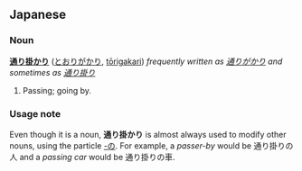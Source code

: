 == Japanese ==
=== Noun ===
'''[[通り]][[掛かり]]''' ([[とおりがかり]], [[tōrigakari]]) ''frequently written as [[通りがかり]] and sometimes as [[通り掛り]]''

# Passing; going by.

=== Usage note ===
Even though it is a noun, '''通り掛かり''' is almost always used to modify other nouns, using the particle [[-の]].  For example, a ''passer-by'' would be 通り掛りの人 and a ''passing car'' would be 通り掛りの車.